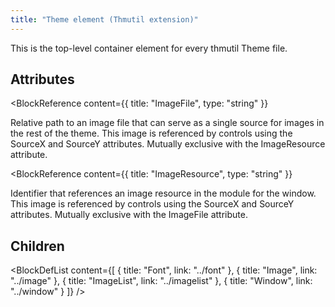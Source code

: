 ```yaml
---
title: "Theme element (Thmutil extension)"
---
```



This is the top-level container element for every thmutil Theme file.


## Attributes

<BlockWrapper>

  <BlockReference
    content={{
      title: "ImageFile",
      type: "string"
    }}
  >
  Relative path to an image file that can serve as a single source for images in the rest of the theme.
   This image is referenced by controls using the SourceX and SourceY attributes.
   Mutually exclusive with the ImageResource attribute.
  </BlockReference>

  <BlockReference
    content={{
      title: "ImageResource",
      type: "string"
    }}
  >
  Identifier that references an image resource in the module for the window.
   This image is referenced by controls using the SourceX and SourceY attributes.
   Mutually exclusive with the ImageFile attribute.
  </BlockReference>

</BlockWrapper>

## Children

<BlockDefList content={[
    {
      title: "Font",
      link: "../font"
    },
    {
      title: "Image",
      link: "../image"
    },
    {
      title: "ImageList",
      link: "../imagelist"
    },
    {
      title: "Window",
      link: "../window"
    }
  ]}
/>